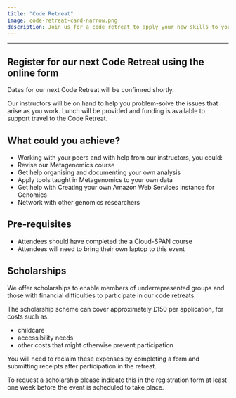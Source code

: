 ```yaml
---
title: "Code Retreat"
image: code-retreat-card-narrow.png
description: Join us for a code retreat to apply your new skills to your own data and network with other genomics researchers.
---
```

---
::: {.callout-note appearance="tip"}

# Register for our next Code Retreat using the online form 
:::

Dates for our next Code Retreat will be confimred shortly. 

Our instructors will be on hand to help you problem-solve the issues that arise as you work. Lunch will be provided and funding is available to support travel to the Code Retreat.

## What could you achieve?

-   Working with your peers and with help from our instructors, you could:
-   Revise our Metagenomics course
-   Get help organising and documenting your own analysis
-   Apply tools taught in Metagenomics to your own data
-   Get help with Creating your own Amazon Web Services instance for Genomics
-   Network with other genomics researchers

## Pre-requisites

-   Attendees should have completed the a Cloud-SPAN course
-   Attendees will need to bring their own laptop to this event

## Scholarships

We offer scholarships to enable members of underrepresented groups and those with financial difficulties to participate in our code retreats.

The scholarship scheme can cover approximately £150 per application, for costs such as:

- childcare
- accessibility needs
- other costs that might otherwise prevent participation

You will need to reclaim these expenses by completing a form and submitting receipts after participation in the retreat.

To request a scholarship please indicate this in the registration form at least one week before the event is scheduled to take place. 
